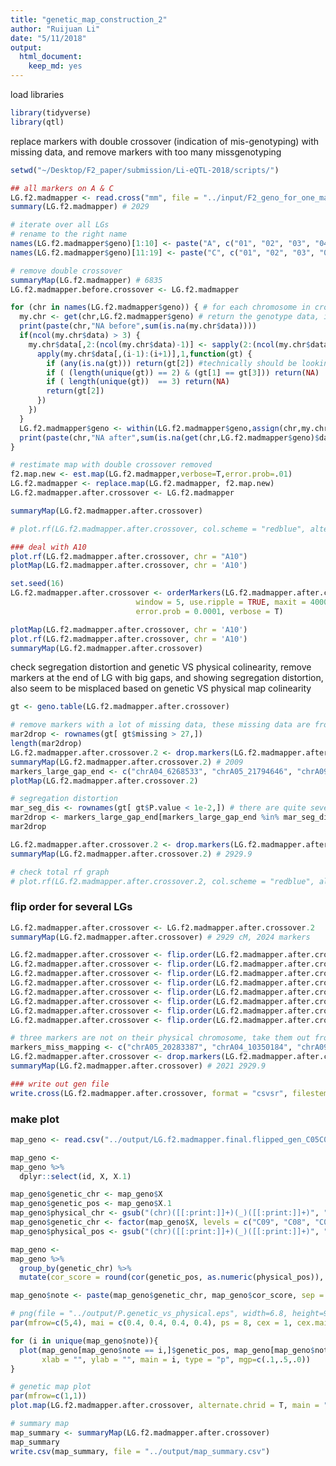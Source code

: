 ```yaml
---
title: "genetic_map_construction_2"
author: "Ruijuan Li"
date: "5/11/2018"
output: 
  html_document: 
    keep_md: yes
---
```


load libraries
```r
library(tidyverse)
library(qtl)
```

replace markers with double crossover (indication of mis-genotyping) with missing data, and remove markers with too many missgenotyping 
```r
setwd("~/Desktop/F2_paper/submission/Li-eQTL-2018/scripts/") 

## all markers on A & C 
LG.f2.madmapper <- read.cross("mm", file = "../input/F2_geno_for_one_map_final.txt", mapfile = "../output/LG.f2.madmapper.C05C08.map")  
summary(LG.f2.madmapper) # 2029  

# iterate over all LGs 
# rename to the right name 
names(LG.f2.madmapper$geno)[1:10] <- paste("A", c("01", "02", "03", "04", "05", "06", "07", "08", "09", "10"), sep = "")
names(LG.f2.madmapper$geno)[11:19] <- paste("C", c("01", "02", "03", "04", "05", "06", "07", "08", "09"), sep = "") 

# remove double crossover 
summaryMap(LG.f2.madmapper) # 6835
LG.f2.madmapper.before.crossover <- LG.f2.madmapper 

for (chr in names(LG.f2.madmapper$geno)) { # for each chromosome in cross genotype data
  my.chr <- get(chr,LG.f2.madmapper$geno) # return the genotype data, including data & map
  print(paste(chr,"NA before",sum(is.na(my.chr$data)))) 
  if(ncol(my.chr$data) > 3) { 
    my.chr$data[,2:(ncol(my.chr$data)-1)] <- sapply(2:(ncol(my.chr$data)-1),function(i) {
      apply(my.chr$data[,(i-1):(i+1)],1,function(gt) {
        if (any(is.na(gt))) return(gt[2]) #technically should be looking at the next genotyped marker.
        if ( (length(unique(gt)) == 2) & (gt[1] == gt[3])) return(NA)
        if ( length(unique(gt))  == 3) return(NA)
        return(gt[2])
      })
    })
  }
  LG.f2.madmapper$geno <- within(LG.f2.madmapper$geno,assign(chr,my.chr))
  print(paste(chr,"NA after",sum(is.na(get(chr,LG.f2.madmapper$geno)$data))))
}  

# restimate map with double crossover removed 
f2.map.new <- est.map(LG.f2.madmapper,verbose=T,error.prob=.01)  
LG.f2.madmapper <- replace.map(LG.f2.madmapper, f2.map.new)
LG.f2.madmapper.after.crossover <- LG.f2.madmapper

summaryMap(LG.f2.madmapper.after.crossover) 

# plot.rf(LG.f2.madmapper.after.crossover, col.scheme = "redblue", alternate.chrid = T) 

### deal with A10 
plot.rf(LG.f2.madmapper.after.crossover, chr = "A10")  
plotMap(LG.f2.madmapper.after.crossover, chr = 'A10') 

set.seed(16)
LG.f2.madmapper.after.crossover <- orderMarkers(LG.f2.madmapper.after.crossover, chr = "A10", 
	                        window = 5, use.ripple = TRUE, maxit = 4000, 
	                        error.prob = 0.0001, verbose = T)

plotMap(LG.f2.madmapper.after.crossover, chr = 'A10') 
plot.rf(LG.f2.madmapper.after.crossover, chr = 'A10') 
summaryMap(LG.f2.madmapper.after.crossover) 
```

check segregation distortion and genetic VS physical colinearity, remove markers at the end of LG with big gaps, and showing segregation distortion, also seem to be misplaced based on genetic VS physical map colinearity  

```r
gt <- geno.table(LG.f2.madmapper.after.crossover)

# remove markers with a lot of missing data, these missing data are from double crossover, means mis-genotyping   
mar2drop <- rownames(gt[ gt$missing > 27,]) 
length(mar2drop)
LG.f2.madmapper.after.crossover.2 <- drop.markers(LG.f2.madmapper.after.crossover, mar2drop)
summaryMap(LG.f2.madmapper.after.crossover.2) # 2009 
markers_large_gap_end <- c("chrA04_6268533", "chrA05_21794646", "chrA09_30078310", "chrC05_40797215", "chrC06_35741582", "chrC08_34141406") 
plotMap(LG.f2.madmapper.after.crossover.2)

# segregation distortion 
mar_seg_dis <- rownames(gt[ gt$P.value < 1e-2,]) # there are quite several markers showing segregation distortion
mar2drop <- markers_large_gap_end[markers_large_gap_end %in% mar_seg_dis]
mar2drop

LG.f2.madmapper.after.crossover.2 <- drop.markers(LG.f2.madmapper.after.crossover, mar2drop)
summaryMap(LG.f2.madmapper.after.crossover.2) # 2929.9 

# check total rf graph 
# plot.rf(LG.f2.madmapper.after.crossover.2, col.scheme = "redblue", alternate.chrid = T) 
``` 

### flip order for several LGs
```r
LG.f2.madmapper.after.crossover <- LG.f2.madmapper.after.crossover.2
summaryMap(LG.f2.madmapper.after.crossover) # 2929 cM, 2024 markers 

LG.f2.madmapper.after.crossover <- flip.order(LG.f2.madmapper.after.crossover, chr = "A02")
LG.f2.madmapper.after.crossover <- flip.order(LG.f2.madmapper.after.crossover, chr = "A03")
LG.f2.madmapper.after.crossover <- flip.order(LG.f2.madmapper.after.crossover, chr = "A04")
LG.f2.madmapper.after.crossover <- flip.order(LG.f2.madmapper.after.crossover, chr = "A06")
LG.f2.madmapper.after.crossover <- flip.order(LG.f2.madmapper.after.crossover, chr = "A08")
LG.f2.madmapper.after.crossover <- flip.order(LG.f2.madmapper.after.crossover, chr = "A09")
LG.f2.madmapper.after.crossover <- flip.order(LG.f2.madmapper.after.crossover, chr = "C01")
LG.f2.madmapper.after.crossover <- flip.order(LG.f2.madmapper.after.crossover, chr = "C03")

# three markers are not on their physical chromosome, take them out from the genetic map, this might be caused by mis-mapping
markers_miss_mapping <- c("chrA05_20283387", "chrA04_10350184", "chrA09_9478710") 
LG.f2.madmapper.after.crossover <- drop.markers(LG.f2.madmapper.after.crossover, markers_miss_mapping)
summaryMap(LG.f2.madmapper.after.crossover) # 2021 2929.9 

### write out gen file 
write.cross(LG.f2.madmapper.after.crossover, format = "csvsr", filestem = "../output/LG.f2.madmapper.final.flipped_gen_C05C08.csv") # check the format to make sure it is the right format for R/qtl package 
```  

### make plot 
```r
map_geno <- read.csv("../output/LG.f2.madmapper.final.flipped_gen_C05C08.csv_gen.csv") 

map_geno <-
map_geno %>% 
  dplyr::select(id, X, X.1)  

map_geno$genetic_chr <- map_geno$X
map_geno$genetic_pos <- map_geno$X.1
map_geno$physical_chr <- gsub("(chr)([[:print:]]+)(_)([[:print:]]+)", "\\2", map_geno$id)
map_geno$genetic_chr <- factor(map_geno$X, levels = c("C09", "C08", "C07", "C06", "C05", "C04", "C03", "C02", "C01", "A10", "A09", "A08", "A07", "A06", "A05", "A04", "A03", "A02", "A01"))
map_geno$physical_pos <- gsub("(chr)([[:print:]]+)(_)([[:print:]]+)", "\\4", map_geno$id)

map_geno <- 
map_geno %>% 
  group_by(genetic_chr) %>% 
  mutate(cor_score = round(cor(genetic_pos, as.numeric(physical_pos)), digit = 2))

map_geno$note <- paste(map_geno$genetic_chr, map_geno$cor_score, sep = "_")

# png(file = "../output/P.genetic_vs_physical.eps", width=6.8, height=9.2) 
par(mfrow=c(5,4), mai = c(0.4, 0.4, 0.4, 0.4), ps = 8, cex = 1, cex.main = 1, cex.axis = 0.8, tcl = -0.3)  

for (i in unique(map_geno$note)){
  plot(map_geno[map_geno$note == i,]$genetic_pos, map_geno[map_geno$note == i,]$physical_pos, 
       xlab = "", ylab = "", main = i, type = "p", mgp=c(.1,.5,.0)) 
} 

# genetic map plot 
par(mfrow=c(1,1))
plot.map(LG.f2.madmapper.after.crossover, alternate.chrid = T, main = "") # genetic map comparison

# summary map 
map_summary <- summaryMap(LG.f2.madmapper.after.crossover) 
map_summary 
write.csv(map_summary, file = "../output/map_summary.csv")    
``` 




